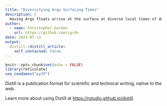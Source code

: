 ```yaml
---
title: "Diversifying Argo Surfacing Times"
description: |
  Having Argo floats arrive at the surface at diverse local times of day leads exciting results!
author:
  - name: Christopher Gordon
    url: https://github.com/cgrdn
date: 2023-07-13
output:
  distill::distill_article:
    self_contained: false
---
```



```r
knitr::opts_chunk$set(echo = FALSE)
library(reticulate)
use_condaenv("py39")
```

Distill is a publication format for scientific and technical writing, native to the web.

Learn more about using Distill at <https://rstudio.github.io/distill>.


